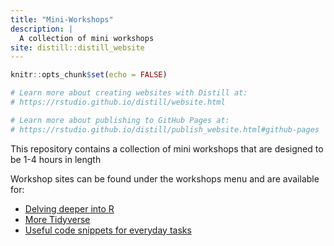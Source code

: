 ```yaml
---
title: "Mini-Workshops"
description: |
  A collection of mini workshops
site: distill::distill_website
---
```


```r
knitr::opts_chunk$set(echo = FALSE)

# Learn more about creating websites with Distill at:
# https://rstudio.github.io/distill/website.html

# Learn more about publishing to GitHub Pages at:
# https://rstudio.github.io/distill/publish_website.html#github-pages

```

This repository contains a collection of mini workshops that are designed to be 1-4 hours in length

Workshop sites can be found under the workshops menu and are available for:

- [Delving deeper into R](delvingdeeper.html)
- [More Tidyverse](moretidyverse.html)
- [Useful code snippets for everyday tasks](usefulcodesnippets.html)